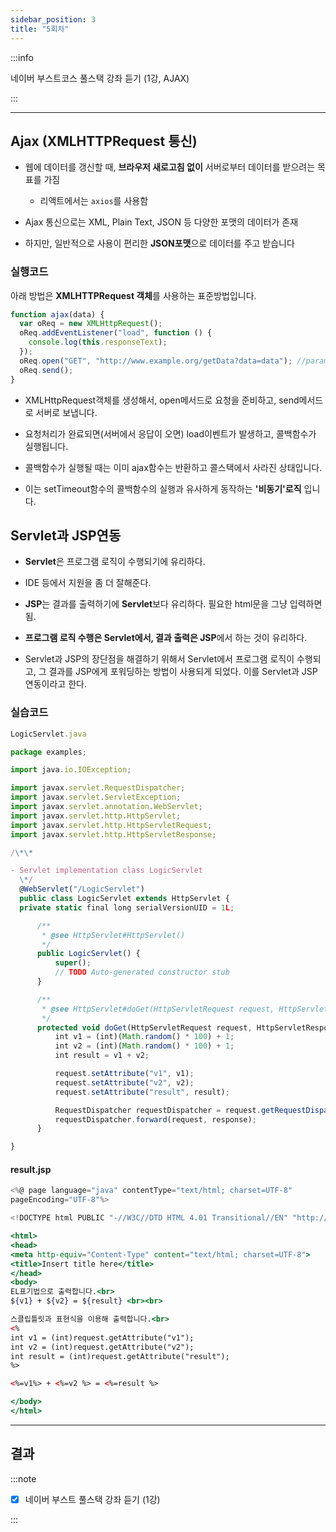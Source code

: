 ```yaml
---
sidebar_position: 3
title: "5회차"
---
```


:::info

네이버 부스트코스 풀스택 강좌 듣기 (1강, AJAX)

:::

---

## Ajax (XMLHTTPRequest 통신)

- 웹에 데이터를 갱신할 때, **브라우저 새로고침 없이** 서버로부터 데이터를 받으려는 목표를 가짐

  - 리액트에서는 `axios`를 사용함

- Ajax 통신으로는 XML, Plain Text, JSON 등 다양한 포맷의 데이터가 존재
- 하지만, 일반적으로 사용이 편리한 **JSON포맷**으로 데이터를 주고 받습니다

### 실행코드

아래 방법은 **XMLHTTPRequest 객체**를 사용하는 표준방법입니다.

```javascript
function ajax(data) {
  var oReq = new XMLHttpRequest();
  oReq.addEventListener("load", function () {
    console.log(this.responseText);
  });
  oReq.open("GET", "http://www.example.org/getData?data=data"); //parameter를 붙여서 보낼수있음.
  oReq.send();
}
```

- XMLHttpRequest객체를 생성해서, open메서드로 요청을 준비하고, send메서드로 서버로 보냅니다.

- 요청처리가 완료되면(서버에서 응답이 오면) load이벤트가 발생하고, 콜백함수가 실행됩니다.

- 콜백함수가 실행될 때는 이미 ajax함수는 반환하고 콜스택에서 사라진 상태입니다.

- 이는 setTimeout함수의 콜백함수의 실행과 유사하게 동작하는 **'비동기'로직** 입니다.

## Servlet과 JSP연동

- **Servlet**은 프로그램 로직이 수행되기에 유리하다.

- IDE 등에서 지원을 좀 더 잘해준다.
- **JSP**는 결과를 출력하기에 **Servlet**보다 유리하다. 필요한 html문을 그냥 입력하면 됨.
- **프로그램 로직 수행은 Servlet에서, 결과 출력은 JSP**에서 하는 것이 유리하다.
- Servlet과 JSP의 장단점을 해결하기 위해서 Servlet에서 프로그램 로직이 수행되고, 그 결과를 JSP에게 포워딩하는 방법이 사용되게 되었다. 이를 Servlet과 JSP연동이라고 한다.

### 실습코드

```javascript
LogicServlet.java

package examples;

import java.io.IOException;

import javax.servlet.RequestDispatcher;
import javax.servlet.ServletException;
import javax.servlet.annotation.WebServlet;
import javax.servlet.http.HttpServlet;
import javax.servlet.http.HttpServletRequest;
import javax.servlet.http.HttpServletResponse;

/\*\*

- Servlet implementation class LogicServlet
  \*/
  @WebServlet("/LogicServlet")
  public class LogicServlet extends HttpServlet {
  private static final long serialVersionUID = 1L;

      /**
       * @see HttpServlet#HttpServlet()
       */
      public LogicServlet() {
          super();
          // TODO Auto-generated constructor stub
      }

      /**
       * @see HttpServlet#doGet(HttpServletRequest request, HttpServletResponse response)
       */
      protected void doGet(HttpServletRequest request, HttpServletResponse response) throws ServletException, IOException {
          int v1 = (int)(Math.random() * 100) + 1;
          int v2 = (int)(Math.random() * 100) + 1;
          int result = v1 + v2;

          request.setAttribute("v1", v1);
          request.setAttribute("v2", v2);
          request.setAttribute("result", result);

          RequestDispatcher requestDispatcher = request.getRequestDispatcher("/result.jsp");
          requestDispatcher.forward(request, response);
      }

}
```

#### result.jsp

```jsx
<%@ page language="java" contentType="text/html; charset=UTF-8"
pageEncoding="UTF-8"%>

<!DOCTYPE html PUBLIC "-//W3C//DTD HTML 4.01 Transitional//EN" "http://www.w3.org/TR/html4/loose.dtd">

<html>
<head>
<meta http-equiv="Content-Type" content="text/html; charset=UTF-8">
<title>Insert title here</title>
</head>
<body>
EL표기법으로 출력합니다.<br>
${v1} + ${v2} = ${result} <br><br>

스클립틀릿과 표현식을 이용해 출력합니다.<br>
<%
int v1 = (int)request.getAttribute("v1");
int v2 = (int)request.getAttribute("v2");
int result = (int)request.getAttribute("result");
%>

<%=v1%> + <%=v2 %> = <%=result %>

</body>
</html>
```

---

## 결과

:::note

- [x] 네이버 부스트 풀스택 강좌 듣기 (1강)

:::
